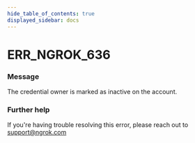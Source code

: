 ```yaml
---
hide_table_of_contents: true
displayed_sidebar: docs
---
```



# ERR_NGROK_636

### Message

The credential owner is marked as inactive on the account.

<ErrorDetails error="err_ngrok_636" />

### Further help

If you're having trouble resolving this error, please reach out to [support@ngrok.com](mailto:support@ngrok.com?subject=Help%20with%20ERR_NGROK_636)
